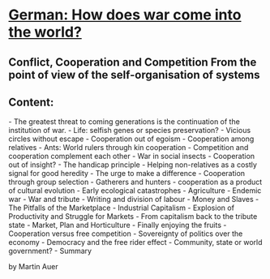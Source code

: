 # [German: How does war come into the world?](https://www.martinauer.net/krieg_u_gen/Generationengerechtigkeit_und_Krieg.htm)


<h2>Conflict, Cooperation and Competition 
From the point of view of the self-organisation of systems</h2>

<h2>Content:</h2>
- The greatest threat to coming generations is the continuation of the institution of war.
- Life: selfish genes or species preservation?
- Vicious circles without escape
- Cooperation out of egoism
- Cooperation among relatives
- Ants: World rulers through kin cooperation
- Competition and cooperation complement each other
- War in social insects
- Cooperation out of insight?
- The handicap principle
- Helping non-relatives as a costly signal for good heredity
- The urge to make a difference
- Cooperation through group selection
- Gatherers and hunters - cooperation as a product of cultural evolution
- Early ecological catastrophes
- Agriculture
- Endemic war
- War and tribute
- Writing and division of labour
- Money and Slaves - The Pitfalls of the Marketplace
- Industrial Capitalism - Explosion of Productivity and Struggle for Markets
- From capitalism back to the tribute state
- Market, Plan and Horticulture
- Finally enjoying the fruits
- Cooperation versus free competition
- Sovereignty of politics over the economy
- Democracy and the free rider effect
- Community, state or world government?
- Summary

by Martin Auer
